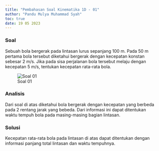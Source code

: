 ```yaml
---
title: "Pembahasan Soal Kinematika 1D - 01"
author: "Pandu Mulya Muhammad Syah"
toc: true
date: 19 05 2023
---
```


### Soal

Sebuah bola bergerak pada lintasan lurus sepanjang 100 m. Pada 50 m pertama bola tersebut diketahui bergerak dengan kecepatan konstan sebesar 2 m/s. Jika pada sisa perjalanan bola tersebut melaju dengan kecepatan 5 m/s, tentukan kecepatan rata-rata bola.

![Soal 01](img/soal-01.jpg)

### Analisis

Dari soal di atas diketahui bola bergerak dengan kecepatan yang berbeda pada 2 rentang jarak yang bebeda. Dari informasi ini dapat ditentukan waktu tempuh bola pada masing-masing bagian lintasan.

```{=tex}
\begin{align*}
t_{AB} &= \frac{\Delta x_{AB}}{v_{AB}}\\
t_{AB} &= \frac{50}{2}\\
t_{AB} &= 25 \text{ s}\\
t_{BC} &= \frac{\Delta x_{BC}}{v_{BC}}\\
t_{BC} &= \frac{50}{5}\\
t_{BC} &= 10 \text{ s}\\
t_{AC} &= t_{AB} + t_{BC}\\
t_{AC} &= 35 \text{ s}
\end{align*}
```

### Solusi

Kecepatan rata-rata bola pada lintasan di atas dapat ditentukan dengan informasi panjang total lintasan dan waktu tempuhnya.

```{=tex}
\begin{align*}
v_{AC} &= \frac{\Delta x_{AC}}{t_{AC}}\\
v_{AC} &= \frac{100}{35}\\
v_{AC} &= 2.86 \text{ m/s}
\end{align*}
```

